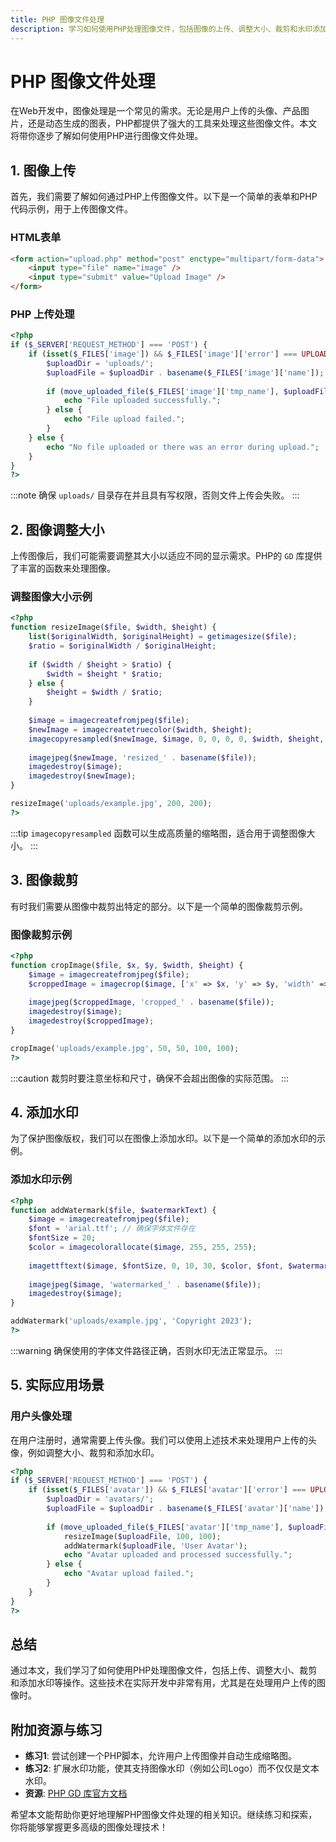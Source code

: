 ```yaml
---
title: PHP 图像文件处理
description: 学习如何使用PHP处理图像文件，包括图像的上传、调整大小、裁剪和水印添加等操作。
---
```


# PHP 图像文件处理

在Web开发中，图像处理是一个常见的需求。无论是用户上传的头像、产品图片，还是动态生成的图表，PHP都提供了强大的工具来处理这些图像文件。本文将带你逐步了解如何使用PHP进行图像文件处理。

## 1. 图像上传

首先，我们需要了解如何通过PHP上传图像文件。以下是一个简单的表单和PHP代码示例，用于上传图像文件。

### HTML表单

```html
<form action="upload.php" method="post" enctype="multipart/form-data">
    <input type="file" name="image" />
    <input type="submit" value="Upload Image" />
</form>
```

### PHP 上传处理

```php
<?php
if ($_SERVER['REQUEST_METHOD'] === 'POST') {
    if (isset($_FILES['image']) && $_FILES['image']['error'] === UPLOAD_ERR_OK) {
        $uploadDir = 'uploads/';
        $uploadFile = $uploadDir . basename($_FILES['image']['name']);
        
        if (move_uploaded_file($_FILES['image']['tmp_name'], $uploadFile)) {
            echo "File uploaded successfully.";
        } else {
            echo "File upload failed.";
        }
    } else {
        echo "No file uploaded or there was an error during upload.";
    }
}
?>
```

:::note
确保 `uploads/` 目录存在并且具有写权限，否则文件上传会失败。
:::

## 2. 图像调整大小

上传图像后，我们可能需要调整其大小以适应不同的显示需求。PHP的 `GD` 库提供了丰富的函数来处理图像。

### 调整图像大小示例

```php
<?php
function resizeImage($file, $width, $height) {
    list($originalWidth, $originalHeight) = getimagesize($file);
    $ratio = $originalWidth / $originalHeight;
    
    if ($width / $height > $ratio) {
        $width = $height * $ratio;
    } else {
        $height = $width / $ratio;
    }
    
    $image = imagecreatefromjpeg($file);
    $newImage = imagecreatetruecolor($width, $height);
    imagecopyresampled($newImage, $image, 0, 0, 0, 0, $width, $height, $originalWidth, $originalHeight);
    
    imagejpeg($newImage, 'resized_' . basename($file));
    imagedestroy($image);
    imagedestroy($newImage);
}

resizeImage('uploads/example.jpg', 200, 200);
?>
```

:::tip
`imagecopyresampled` 函数可以生成高质量的缩略图，适合用于调整图像大小。
:::

## 3. 图像裁剪

有时我们需要从图像中裁剪出特定的部分。以下是一个简单的图像裁剪示例。

### 图像裁剪示例

```php
<?php
function cropImage($file, $x, $y, $width, $height) {
    $image = imagecreatefromjpeg($file);
    $croppedImage = imagecrop($image, ['x' => $x, 'y' => $y, 'width' => $width, 'height' => $height]);
    
    imagejpeg($croppedImage, 'cropped_' . basename($file));
    imagedestroy($image);
    imagedestroy($croppedImage);
}

cropImage('uploads/example.jpg', 50, 50, 100, 100);
?>
```

:::caution
裁剪时要注意坐标和尺寸，确保不会超出图像的实际范围。
:::

## 4. 添加水印

为了保护图像版权，我们可以在图像上添加水印。以下是一个简单的添加水印的示例。

### 添加水印示例

```php
<?php
function addWatermark($file, $watermarkText) {
    $image = imagecreatefromjpeg($file);
    $font = 'arial.ttf'; // 确保字体文件存在
    $fontSize = 20;
    $color = imagecolorallocate($image, 255, 255, 255);
    
    imagettftext($image, $fontSize, 0, 10, 30, $color, $font, $watermarkText);
    
    imagejpeg($image, 'watermarked_' . basename($file));
    imagedestroy($image);
}

addWatermark('uploads/example.jpg', 'Copyright 2023');
?>
```

:::warning
确保使用的字体文件路径正确，否则水印无法正常显示。
:::

## 5. 实际应用场景

### 用户头像处理

在用户注册时，通常需要上传头像。我们可以使用上述技术来处理用户上传的头像，例如调整大小、裁剪和添加水印。

```php
<?php
if ($_SERVER['REQUEST_METHOD'] === 'POST') {
    if (isset($_FILES['avatar']) && $_FILES['avatar']['error'] === UPLOAD_ERR_OK) {
        $uploadDir = 'avatars/';
        $uploadFile = $uploadDir . basename($_FILES['avatar']['name']);
        
        if (move_uploaded_file($_FILES['avatar']['tmp_name'], $uploadFile)) {
            resizeImage($uploadFile, 100, 100);
            addWatermark($uploadFile, 'User Avatar');
            echo "Avatar uploaded and processed successfully.";
        } else {
            echo "Avatar upload failed.";
        }
    }
}
?>
```

## 总结

通过本文，我们学习了如何使用PHP处理图像文件，包括上传、调整大小、裁剪和添加水印等操作。这些技术在实际开发中非常有用，尤其是在处理用户上传的图像时。

## 附加资源与练习

- **练习1**: 尝试创建一个PHP脚本，允许用户上传图像并自动生成缩略图。
- **练习2**: 扩展水印功能，使其支持图像水印（例如公司Logo）而不仅仅是文本水印。
- **资源**: [PHP GD 库官方文档](https://www.php.net/manual/en/book.image.php)

希望本文能帮助你更好地理解PHP图像文件处理的相关知识。继续练习和探索，你将能够掌握更多高级的图像处理技术！